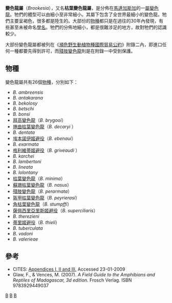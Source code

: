 {{Automatic Taxobox
| taxon = Brookesia
| authority = [[約翰·愛德華·格雷|Gray]], 1864
| image = Brookesia.jpg
| subdivision_ranks = [[種|種]]
| subdivision = 見內文
}}

'''變色龍屬'''（''Brookesia''），又名'''枯葉變色龍屬'''，是分佈在[[馬達加斯加|馬達加斯加]]的一[[屬|屬]][[變色龍|變色龍]]。牠們的體型可以由細小至非常細小。其屬下包含了全世界最細小的變色龍。牠們主要呈褐色，很多都是陸生的。大部份的[[物種|物種]]都只是在過往的30年內發現，有些甚至未被命名[[學名|學名]]。牠們的分佈地細小，都是很難涉足的地方，故對牠們的認識較少。

大部份變色龍屬都被列在《[[瀕危野生動植物種國際貿易公約|瀕危野生動植物種國際貿易公約]]》附錄二內，即進口任何一種都要先得到許可，而[[殘肢變色龍|殘肢變色龍]]則是在附錄一中受到保護。

==物種==
變色龍屬共有26個[[物種|物種]]，分別如下：
* ''B. ambreensis''
* ''B. antakarana''
* ''B. bekolosy''
* ''B. betschi''
* ''B. bonsi''
* [[拜高變色龍|拜高變色龍]]（''B. brygooi''）
* [[捲曲枯葉變色龍|捲曲枯葉變色龍]]（''B. decaryi'' ）
* ''B. dentata''
* [[埃本諾伊姬避役|埃本諾伊姬避役]]（''B. ebenaui''）
* ''B. exarmata''
* [[格利維蒂姬避役|格利維蒂姬避役]]（''B. griveaudi'' ）
* ''B. karchei''
* ''B. lambertoni''
* ''B. lineata''
* ''B. lolontany''
* [[枯葉變色龍|枯葉變色龍]]（''B. minima''）
* [[蘇珊枯葉變色龍|蘇珊枯葉變色龍]]（''B. nasus''）
* [[殘肢變色龍|殘肢變色龍]]（''B. perarmata''）
* [[盔甲枯葉變色龍|盔甲枯葉變色龍]]（''B. peyrierasi''）
* [[角枯葉變色龍|角枯葉變色龍]]（''B. stumpffi''）
* [[薩佩西里亞里斯姬避役|薩佩西里亞里斯姬避役]]（''B. superciliaris''）
* ''B. therezieni''
* [[蒂里姬避役|蒂里姬避役]]（''B. thieli''）
* ''B. tuberculata''
* ''B. vadoni''
* ''B. valerieae''

==參考==
{{Commonscat|Brookesia|變色龍屬}}
* CITES: [http://www.cites.org/eng/app/appendices.shtml Appendices I, II and III.]{{Wayback|url=http://www.cites.org/eng/app/appendices.shtml |date=20070519090502 |dateformat=iso }} Accessed 23-01-2009 
* Glaw, F., & Vences, M. (2007). ''A Field Guide to the Amphibians and Reptiles of Madagascar, 3d edition.'' Frosch Verlag. ISBN 9783929449037
{{Taxonbar}}
[[Category:_1864年描述的分类群|B]]
[[Category:變色龍屬|B]]
[[Category:變色龍|B]]